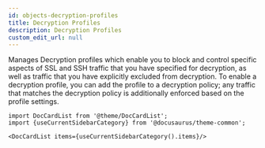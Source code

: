 ```yaml
---
id: objects-decryption-profiles
title: Decryption Profiles
description: Decryption Profiles
custom_edit_url: null
---
```




Manages Decryption profiles which enable you to block and control specific aspects of SSL and SSH traffic that you have specified for decryption,
as well as traffic that you have explicitly excluded from decryption.
To enable a decryption profile, you can add the profile to a decryption policy; any traffic that matches the decryption policy is
additionally enforced based on the profile settings.




```mdx-code-block
import DocCardList from '@theme/DocCardList';
import {useCurrentSidebarCategory} from '@docusaurus/theme-common';

<DocCardList items={useCurrentSidebarCategory().items}/>
```
      